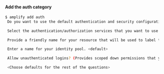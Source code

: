 
#### Add the auth category

```bash
$ amplify add auth
 Do you want to use the default authentication and security configuration? Manual configuration
 
 Select the authentication/authorization services that you want to use: User Sign-Up, Sign-In, connected with AWS IAM controls (Enables per-user Storage features for images or other content, Analytics, and more)
 
 Provide a friendly name for your resource that will be used to label this category in the project: <default>
 
 Enter a name for your identity pool. <default>
 
 Allow unauthenticated logins? (Provides scoped down permissions that you can control via AWS IAM) Yes
 
 <Choose defaults for the rest of the questions>   
```
